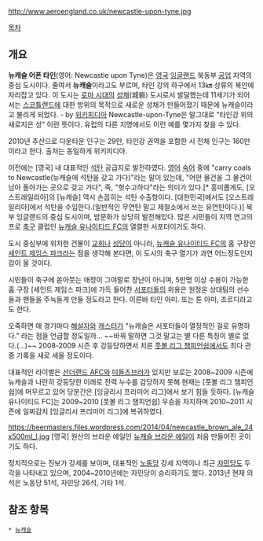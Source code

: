 http://www.aeroengland.co.uk/newcastle-upon-tyne.jpg

[[목차]]
== 개요 ==
'''뉴캐슬 어폰 타인'''(영어: Newcastle upon Tyne)은 [[영국]] [[잉글랜드]] 북동부 [[공업]] 지역의 중심 도시이다. 줄여서 '''뉴캐슬'''이라고도 부르며, 타인 강의 하구에서 13㎞ 상류의 북안에 자리잡고 있다. 이 도시는 [[로마 시대]]의 [[성채]](城砦) 도시로서 발달했는데 11세기가 되어서는 [[스코틀랜드]]에 대한 방위의 목적으로 새로운 성채가 만들어졌기 때문에 뉴캐슬이라고 불리게 되었다. - by [[위키피디아]] Newcastle-upon-Tyne은 말그대로 "타인강 위의 새로지은 성" 이란 뜻이다. 유럽의 다른 지명에서도 이런 예를 몇가지 찾을 수 있다.

2010년 추산으로 다운타운 인구는 29만, 타인강 권역을 포함한 시 전체 인구는 160만이라고 한다. 출처는 동일하게 위키피디아. 

이전에는 [영국] 내 대표적인 [[석탄]] 공급지로 발전하였다. [[영어]] [[숙어]] 중에 "carry coals to Newcastle(뉴캐슬에 석탄을 갖고 가다)"라는 말이 있는데, "어떤 물건을 그 물건이 남아 돌아가는 곳으로 갖고 가다", 즉, "헛수고하다"라는 의미가 있다.[* 흥미롭게도, [오스트레일리아]의 [뉴캐슬] 역시 손꼽히는 석탄 수출항이다. [대한민국]에서도 [오스트레일리아]에서 석탄을 수입한다.(일반적인 무연탄 말고 제철소에서 쓰는 유연탄이다.)] 북부 잉글랜드의 중심 도시이며, 밤문화가 상당히 발전해있다. 많은 시민들이 지역 연고의 프로 [[축구]] 클럽인 [[뉴캐슬 유나이티드 FC]]의 열렬한 서포터이기도 하다.

도시 중심부에 위치한 건물이 [[교회]]나 [[성당]]이 아니라, [[뉴캐슬 유나이티드 FC]]의 홈 구장인 [[세인트 제임스 파크]]라는 점을 생각해 본다면, 이 도시의 축구 열기가 과연 어느정도인지 감이 올 것이다.

시민들이 축구에 쏟아붓는 애정이 그야말로 장난이 아니며, 5만명 이상 수용이 가능한 홈 구장 [세인트 제임스 파크]에 가득 들어찬 [[서포터]]들의 위용은 원정온 상대팀의 선수들과 팬들을 주눅들게 만들 정도라고 한다. 이른바 타인 아미. 또는 툰 아미, 조르디라고도 한다.

오죽하면 매 경기마다 [[해설자]]와 [[캐스터]]가 "뉴캐슬은 서포터들이 열정적인 걸로 유명하다." 라는 점을 언급할 정도일까... ~~바꿔 말하면 그것 말고는 별 다른 특징이 별로 없다.(...)~~ 2008-2009 시즌 후 강등당하면서 치른 [[풋볼 리그 챔피언쉽]]에서도 최다 관중 기록을 새로 세울 정도이다.

대표적인 라이벌은 [[선더랜드 AFC]]와 [[미들즈브러]]가 있지만 보로는 2008~2009 시즌에 뉴캐슬과 나란히 강등당한 이래로 전력 누수를 감당하지 못해 현재는 [풋볼 리그 챔피언쉽]에 머무르고 있어 당분간은 [잉글리시 프리미어 리그]에서 보기 힘들 듯하다. [뉴캐슬 유나이티드 FC]는 2009~2010 [풋볼 리그 챔피언쉽] 우승을 차지하며 2010~2011 시즌에 일찌감치 [잉글리시 프리미어 리그]에 복귀하였다.

https://beermasters.files.wordpress.com/2014/04/newcastle_brown_ale_24x500ml_l.jpg
[영국] 원산의 브라운 에일인 [[뉴캐슬 브라운 에일]]이 처음 만들어진 곳이기도 하다.

정치적으로는 진보가 강세를 보이며, 대표적인 [[노동당]] 강세 지역이나 최근 [[영국 자민당|자민당]]도 두각을 나타내고 있으며, 2004~2010년에는 자민당이 승리하기도 했다. 2013년 현재 의석은 노동당 51석, 자민당 26석, 기타 1석.
== 참조 항목 ==
 * [[뉴캐슬]]
